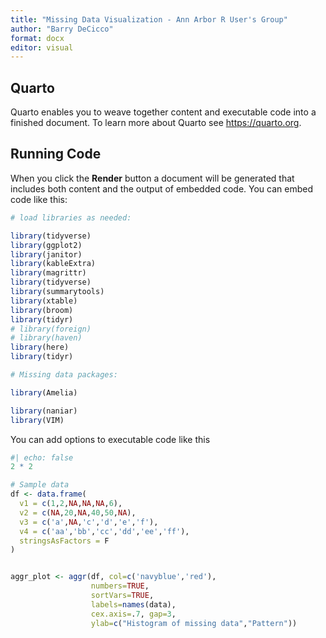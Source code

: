 ```yaml
---
title: "Missing Data Visualization - Ann Arbor R User's Group"
author: "Barry DeCicco"
format: docx
editor: visual
---
```


## Quarto

Quarto enables you to weave together content and executable code into a finished document. To learn more about Quarto see <https://quarto.org>.

## Running Code

When you click the **Render** button a document will be generated that includes both content and the output of embedded code. You can embed code like this:

```r

# load libraries as needed:

library(tidyverse)
library(ggplot2)
library(janitor)
library(kableExtra)
library(magrittr)
library(tidyverse)
library(summarytools)
library(xtable)
library(broom)
library(tidyr)
# library(foreign)
# library(haven)
library(here)
library(tidyr)

# Missing data packages:

library(Amelia)

library(naniar)
library(VIM)
```

You can add options to executable code like this

```r
#| echo: false
2 * 2
```


```r

# Sample data
df <- data.frame(
  v1 = c(1,2,NA,NA,NA,6),
  v2 = c(NA,20,NA,40,50,NA),
  v3 = c('a',NA,'c','d','e','f'),
  v4 = c('aa','bb','cc','dd','ee','ff'),
  stringsAsFactors = F
)



```

```r

aggr_plot <- aggr(df, col=c('navyblue','red'), 
                  numbers=TRUE, 
                  sortVars=TRUE, 
                  labels=names(data), 
                  cex.axis=.7, gap=3, 
                  ylab=c("Histogram of missing data","Pattern"))




```

